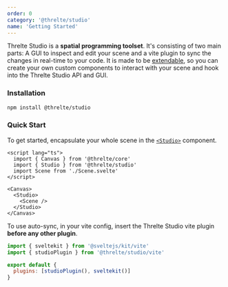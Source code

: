 ```yaml
---
order: 0
category: '@threlte/studio'
name: 'Getting Started'
---
```


Threlte Studio is a **spatial programming toolset**. It's consisting of two main
parts: A GUI to inspect and edit your scene and a vite plugin to sync the
changes in real-time to your code. It is made to be
[extendable](./authoring-extensions), so you can create your own custom
components to interact with your scene and hook into the Threlte Studio API and
GUI.

<Example
  path="studio/getting-started"
  hideStackblitz
  hideCode
  previewClass="!aspect-video !h-auto"
/>

### Installation

```bash copy
npm install @threlte/studio
```

### Quick Start

To get started, encapsulate your whole scene in the [`<Studio>`](./studio) component.

```svelte title=App.svelte {3,8,10}+
<script lang="ts">
  import { Canvas } from '@threlte/core'
  import { Studio } from '@threlte/studio'
  import Scene from './Scene.svelte'
</script>

<Canvas>
  <Studio>
    <Scene />
  </Studio>
</Canvas>
```

To use auto-sync, in your vite config, insert the Threlte Studio vite plugin
**before any other plugin**.

```js title=vite.config.js {2}+ {5}m
import { sveltekit } from '@sveltejs/kit/vite'
import { studioPlugin } from '@threlte/studio/vite'

export default {
  plugins: [studioPlugin(), sveltekit()]
}
```
